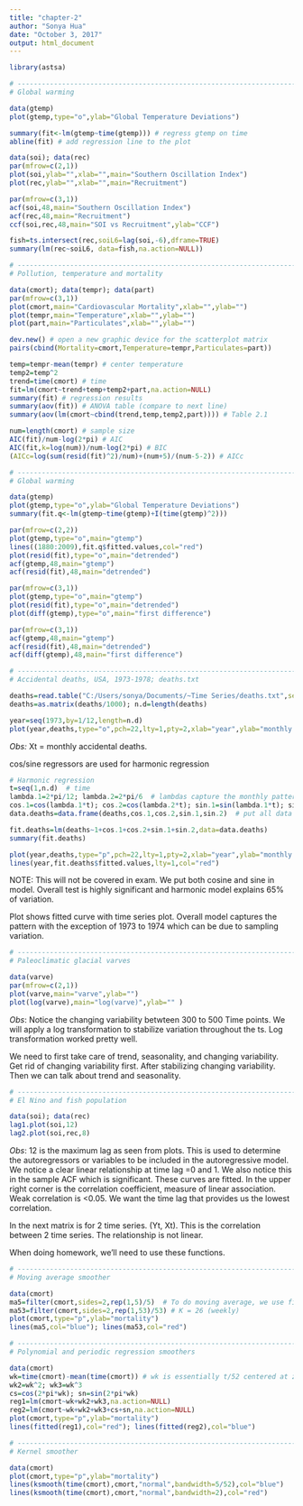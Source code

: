 ```yaml
---
title: "chapter-2"
author: "Sonya Hua"
date: "October 3, 2017"
output: html_document
---
```


```r
library(astsa)

# ------------------------------------------------------------------------------------
# Global warming

data(gtemp)
plot(gtemp,type="o",ylab="Global Temperature Deviations")

summary(fit<-lm(gtemp~time(gtemp))) # regress gtemp on time
abline(fit) # add regression line to the plot


```
```r

data(soi); data(rec)
par(mfrow=c(2,1))
plot(soi,ylab="",xlab="",main="Southern Oscillation Index")
plot(rec,ylab="",xlab="",main="Recruitment")

par(mfrow=c(3,1))
acf(soi,48,main="Southern Oscillation Index")
acf(rec,48,main="Recruitment")
ccf(soi,rec,48,main="SOI vs Recruitment",ylab="CCF")

fish=ts.intersect(rec,soiL6=lag(soi,-6),dframe=TRUE)
summary(lm(rec~soiL6, data=fish,na.action=NULL))

```

```r


# ------------------------------------------------------------------------------------
# Pollution, temperature and mortality

data(cmort); data(tempr); data(part)
par(mfrow=c(3,1))
plot(cmort,main="Cardiovascular Mortality",xlab="",ylab="")
plot(tempr,main="Temperature",xlab="",ylab="")
plot(part,main="Particulates",xlab="",ylab="")

dev.new() # open a new graphic device for the scatterplot matrix
pairs(cbind(Mortality=cmort,Temperature=tempr,Particulates=part))

temp=tempr-mean(tempr) # center temperature
temp2=temp^2
trend=time(cmort) # time
fit=lm(cmort~trend+temp+temp2+part,na.action=NULL)
summary(fit) # regression results
summary(aov(fit)) # ANOVA table (compare to next line)
summary(aov(lm(cmort~cbind(trend,temp,temp2,part)))) # Table 2.1

num=length(cmort) # sample size
AIC(fit)/num-log(2*pi) # AIC
AIC(fit,k=log(num))/num-log(2*pi) # BIC
(AICc=log(sum(resid(fit)^2)/num)+(num+5)/(num-5-2)) # AICc


```
```r

# ------------------------------------------------------------------------------------
# Global warming

data(gtemp)
plot(gtemp,type="o",ylab="Global Temperature Deviations")
summary(fit.q<-lm(gtemp~time(gtemp)+I(time(gtemp)^2)))

par(mfrow=c(2,2))
plot(gtemp,type="o",main="gtemp")
lines((1880:2009),fit.q$fitted.values,col="red")
plot(resid(fit),type="o",main="detrended")
acf(gtemp,48,main="gtemp")
acf(resid(fit),48,main="detrended")

par(mfrow=c(3,1))
plot(gtemp,type="o",main="gtemp")
plot(resid(fit),type="o",main="detrended")
plot(diff(gtemp),type="o",main="first difference")

par(mfrow=c(3,1))
acf(gtemp,48,main="gtemp")
acf(resid(fit),48,main="detrended")
acf(diff(gtemp),48,main="first difference")

```
```r


# ------------------------------------------------------------------------------------
# Accidental deaths, USA, 1973-1978; deaths.txt

deaths=read.table("C:/Users/sonya/Documents/~Time Series/deaths.txt",sep="")
deaths=as.matrix(deaths/1000); n.d=length(deaths)

year=seq(1973,by=1/12,length=n.d)
plot(year,deaths,type="o",pch=22,lty=1,pty=2,xlab="year",ylab="monthly accidental deaths (in thousands)")

```
*Obs:* Xt = monthly accidental deaths. 


cos/sine regressors are used for harmonic regression
```r

# Harmonic regression
t=seq(1,n.d)  # time
lambda.1=2*pi/12; lambda.2=2*pi/6  # lambdas capture the monthly pattern and bi-monthly pattern
cos.1=cos(lambda.1*t); cos.2=cos(lambda.2*t); sin.1=sin(lambda.1*t); sin.2=sin(lambda.2*t)  # regressors defined
data.deaths=data.frame(deaths,cos.1,cos.2,sin.1,sin.2)  # put all data into a data frame to fit the linear regression model

fit.deaths=lm(deaths~1+cos.1+cos.2+sin.1+sin.2,data=data.deaths)
summary(fit.deaths)

plot(year,deaths,type="p",pch=22,lty=1,pty=2,xlab="year",ylab="monthly accidental deaths (in thousands)")
lines(year,fit.deaths$fitted.values,lty=1,col="red")

```
NOTE: This will not be covered in exam. We put both cosine and sine in model. Overall test is highly significant and harmonic model explains 65% of variation.

Plot shows fitted curve with time series plot. Overall model captures the pattern with the exception of 1973 to 1974 which can be due to sampling variation. 

```r

# ------------------------------------------------------------------------------------
# Paleoclimatic glacial varves

data(varve)
par(mfrow=c(2,1))
plot(varve,main="varve",ylab="")
plot(log(varve),main="log(varve)",ylab="" )

```
*Obs*: Notice the changing variability betwteen 300 to 500 Time points. We will apply a log transformation to stabilize variation throughout the ts. Log transformation worked pretty well. 

We need to first take care of trend, seasonality, and changing variability. Get rid of changing variability first. After stabilizing changing variability. Then we can talk about trend and seasonality.


```r
# ------------------------------------------------------------------------------------
# El Nino and fish population

data(soi); data(rec)
lag1.plot(soi,12)
lag2.plot(soi,rec,8)

```
*Obs*: 12 is the maximum lag as seen from plots. This is used to determine the autoregressors or variables to be included in the autoregressive model. We notice a clear linear relationship at time lag =0 and 1. We also notice this in the sample ACF which is significant. These curves are fitted. In the upper right corner is the correlation coefficient, measure of linear association. Weak correlation is <0.05. We want the time lag that provides us the lowest correlation. 

In the next matrix is for 2 time series. (Yt, Xt). This is the correlation between 2 time series. The relationship is not linear. 

When doing homework, we'll need to use these functions.
```r
# ------------------------------------------------------------------------------------
# Moving average smoother

data(cmort)
ma5=filter(cmort,sides=2,rep(1,5)/5)  # To do moving average, we use filter(). K = 2, monthly
ma53=filter(cmort,sides=2,rep(1,53)/53) # K = 26 (weekly)
plot(cmort,type="p",ylab="mortality")
lines(ma5,col="blue"); lines(ma53,col="red")
```


```r
# ------------------------------------------------------------------------------------
# Polynomial and periodic regression smoothers

data(cmort)
wk=time(cmort)-mean(time(cmort)) # wk is essentially t/52 centered at zero
wk2=wk^2; wk3=wk^3
cs=cos(2*pi*wk); sn=sin(2*pi*wk)
reg1=lm(cmort~wk+wk2+wk3,na.action=NULL)
reg2=lm(cmort~wk+wk2+wk3+cs+sn,na.action=NULL)
plot(cmort,type="p",ylab="mortality")
lines(fitted(reg1),col="red"); lines(fitted(reg2),col="blue")
```

```r
# ------------------------------------------------------------------------------------
# Kernel smoother

data(cmort)
plot(cmort,type="p",ylab="mortality")
lines(ksmooth(time(cmort),cmort,"normal",bandwidth=5/52),col="blue")
lines(ksmooth(time(cmort),cmort,"normal",bandwidth=2),col="red")


```

